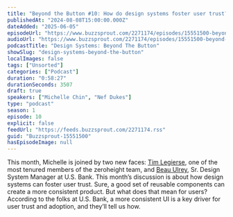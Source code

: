 ```yaml
---
title: "Beyond the Button #10: How do design systems foster user trust?"
publishedAt: "2024-08-08T15:00:00.000Z"
dateAdded: "2025-06-05"
episodeUrl: "https://www.buzzsprout.com/2271174/episodes/15551500-beyond-the-button-10-how-do-design-systems-foster-user-trust.mp3"
audioUrl: "https://www.buzzsprout.com/2271174/episodes/15551500-beyond-the-button-10-how-do-design-systems-foster-user-trust.mp3"
podcastTitle: "Design Systems: Beyond The Button"
showSlug: "design-systems-beyond-the-button"
localImages: false
tags: ["Unsorted"]
categories: ["Podcast"]
duration: "0:58:27"
durationSeconds: 3507
draft: true
speakers: ["Michelle Chin", "Nef Dukes"]
type: "podcast"
season: 1
episode: 10
explicit: false
feedUrl: "https://feeds.buzzsprout.com/2271174.rss"
guid: "Buzzsprout-15551500"
hasEpisodeImage: null
---
```

This month, Michelle is joined by two new faces: [Tim Legierse](https://www.linkedin.com/in/tim-legierse-40663aa4/), one of the most tenured members of the zeroheight team, and [Beau Ulrey](https://www.linkedin.com/in/beauulrey/), Sr. Design System Manager at U.S. Bank. This month’s discussion is about how design systems can foster user trust. Sure, a good set of reusable components can create a more consistent product. But what does that mean for users? According to the folks at U.S. Bank, a more consistent UI is a key driver for user trust and adoption, and they’ll tell us how.
